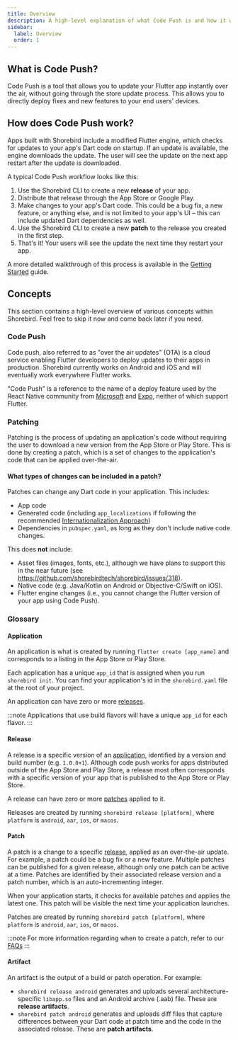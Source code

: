 ```yaml
---
title: Overview
description: A high-level explanation of what Code Push is and how it works.
sidebar:
  label: Overview
  order: 1
---
```


## What is Code Push?

Code Push is a tool that allows you to update your Flutter app instantly over
the air, without going through the store update process. This allows you to
directly deploy fixes and new features to your end users' devices.

## How does Code Push work?

Apps built with Shorebird include a modified Flutter engine, which checks for
updates to your app's Dart code on startup. If an update is available, the
engine downloads the update. The user will see the update on the next app
restart after the update is downloaded.

A typical Code Push workflow looks like this:

1. Use the Shorebird CLI to create a new **release** of your app.
1. Distribute that release through the App Store or Google Play.
1. Make changes to your app's Dart code. This could be a bug fix, a new feature,
   or anything else, and is not limited to your app's UI – this can include
   updated Dart dependencies as well.
1. Use the Shorebird CLI to create a new **patch** to the release you created in
   the first step.
1. That's it! Your users will see the update the next time they restart your
   app.

A more detailed walkthrough of this process is available in the
[Getting Started](/) guide.

## Concepts

This section contains a high-level overview of various concepts within
Shorebird. Feel free to skip it now and come back later if you need.

### Code Push

Code push, also referred to as "over the air updates" (OTA) is a cloud service
enabling Flutter developers to deploy updates to their apps in production.
Shorebird currently works on Android and iOS and will eventually work everywhere
Flutter works.

"Code Push" is a reference to the name of a deploy feature used by the React
Native community from [Microsoft](https://appcenter.ms) and
[Expo](https://expo.dev), neither of which support Flutter.

### Patching

Patching is the process of updating an application's code without requiring the
user to download a new version from the App Store or Play Store. This is done by
creating a patch, which is a set of changes to the application's code that can
be applied over-the-air.

#### What types of changes can be included in a patch?

Patches can change any Dart code in your application. This includes:

- App code
- Generated code (including `app_localizations` if following the recommended
  [Internationalization Approach](https://docs.flutter.dev/ui/accessibility-and-internationalization/internationalization))
- Dependencies in `pubspec.yaml`, as long as they don't include native code
  changes.

This does **not** include:

- Asset files (images, fonts, etc.), although we have plans to support this in
  the near future (see https://github.com/shorebirdtech/shorebird/issues/318).
- Native code (e.g. Java/Kotlin on Android or Objective-C/Swift on iOS).
- Flutter engine changes (i.e., you cannot change the Flutter version of your
  app using Code Push).

### Glossary

#### Application

An application is what is created by running `flutter create [app_name]` and
corresponds to a listing in the App Store or Play Store.

Each application has a unique `app_id` that is assigned when you run
`shorebird init`. You can find your application's id in the `shorebird.yaml`
file at the root of your project.

An application can have zero or more [releases](#release).

:::note Applications that use build flavors will have a unique `app_id` for each
flavor. :::

#### Release

A release is a specific version of an [application](#application), identified by
a version and build number (e.g. `1.0.0+1`). Although code push works for apps
distributed outside of the App Store and Play Store, a release most often
corresponds with a specific version of your app that is published to the App
Store or Play Store.

A release can have zero or more [patches](#patch) applied to it.

Releases are created by running `shorebird release [platform]`, where `platform`
is `android`, `aar`, `ios`, or `macos`.

#### Patch

A patch is a change to a specific [release](#release), applied as an
over-the-air update. For example, a patch could be a bug fix or a new feature.
Multiple patches can be published for a given release, although only one patch
can be active at a time. Patches are identified by their associated release
version and a patch number, which is an auto-incrementing integer.

When your application starts, it checks for available patches and applies the
latest one. This patch will be visible the next time your application launches.

Patches are created by running `shorebird patch [platform]`, where `platform` is
`android`, `aar`, `ios`, or `macos`.

:::note For more information regarding when to create a patch, refer to our
[FAQs](/faq#when-should-i-create-a-patch-vs-a-release) :::

#### Artifact

An artifact is the output of a build or patch operation. For example:

- `shorebird release android` generates and uploads several
  architecture-specific `libapp.so` files and an Android archive (.aab) file.
  These are **release artifacts**.
- `shorebird patch android` generates and uploads diff files that capture
  differences between your Dart code at patch time and the code in the
  associated release. These are **patch artifacts**.
